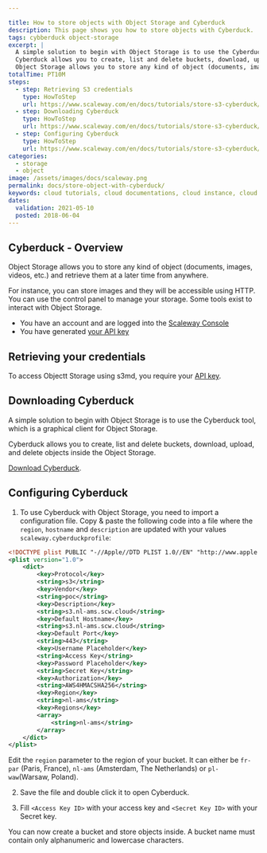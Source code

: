 ```yaml
---

title: How to store objects with Object Storage and Cyberduck
description: This page shows you how to store objects with Cyberduck.
tags: cybberduck object-storage
excerpt: |
  A simple solution to begin with Object Storage is to use the Cyberduck tool, which is a graphical client for Object Storage.
  Cyberduck allows you to create, list and delete buckets, download, upload, and delete objects inside the Object Storage.
  Object Storage allows you to store any kind of object (documents, images, videos, etc.) and retrieve them at a later time from anywhere.
totalTime: PT10M
steps:
  - step: Retrieving S3 credentials
    type: HowToStep
    url: https://www.scaleway.com/en/docs/tutorials/store-s3-cyberduck/#Retrieving-S3-credentials
  - step: Downloading Cyberduck
    type: HowToStep
    url: https://www.scaleway.com/en/docs/tutorials/store-s3-cyberduck/#Downloading-Cyberduck
  - step: Configuring Cyberduck
    type: HowToStep
    url: https://www.scaleway.com/en/docs/tutorials/store-s3-cyberduck/#Configuring-Cyberduck
categories:
  - storage
  - object
image: /assets/images/docs/scaleway.png
permalink: docs/store-object-with-cyberduck/
keywords: cloud tutorials, cloud documentations, cloud instance, cloud hosting, ubuntu server, debian server, linux server, Object Storage, S3, IAAS, baremetal, scalability, ARM, physical server, dedicated server, physicalization
dates:
  validation: 2021-05-10
  posted: 2018-06-04
---
```


## Cyberduck - Overview

Object Storage allows you to store any kind of object (documents, images, videos, etc.) and retrieve them at a later time from anywhere.

For instance, you can store images and they will be accessible using HTTP.
You can use the control panel to manage your storage. Some tools exist to interact with Object Storage.


<Message type="requirement">

- You have an account and are logged into the [Scaleway Console](https://console.scaleway.com)
- You have generated [your API key](/console/my-project/how-to/generate-api-key/)

</Message>


## Retrieving your credentials

To access Objectt Storage using s3md, you require your [API key](/console/my-project/how-to/generate-api-key/).

## Downloading Cyberduck

A simple solution to begin with Object Storage is to use the Cyberduck tool, which is a graphical client for Object Storage.

Cyberduck allows you to create, list and delete buckets, download, upload, and delete objects inside the Object Storage.

[Download Cyberduck](https://cyberduck.io/).

## Configuring Cyberduck

1. To use Cyberduck with Object Storage, you need to import a configuration file. Copy & paste the following code into a file where the `region`, `hostname` and `description` are updated with your values `scaleway.cyberduckprofile`:
  ```xml
  <!DOCTYPE plist PUBLIC "-//Apple//DTD PLIST 1.0//EN" "http://www.apple.com/DTDs/PropertyList-1.0.dtd">
  <plist version="1.0">
      <dict>
          <key>Protocol</key>
          <string>s3</string>
          <key>Vendor</key>
          <string>poc</string>
          <key>Description</key>
          <string>s3.nl-ams.scw.cloud</string>
          <key>Default Hostname</key>
          <string>s3.nl-ams.scw.cloud</string>
          <key>Default Port</key>
          <string>443</string>
          <key>Username Placeholder</key>
          <string>Access Key</string>
          <key>Password Placeholder</key>
          <string>Secret Key</string>
          <key>Authorization</key>
          <string>AWS4HMACSHA256</string>
          <key>Region</key>
          <string>nl-ams</string>
          <key>Regions</key>
          <array>
              <string>nl-ams</string>
          </array>
      </dict>
  </plist>
  ```
  <Message type="important">

  Edit the `region` parameter to the region of your bucket. It can either be `fr-par` (Paris, France), `nl-ams` (Amsterdam, The Netherlands) or `pl-waw`(Warsaw, Poland).

  </Message>

2. Save the file and double click it to open Cyberduck.

3. Fill `<Access Key ID>` with your access key and `<Secret Key ID>` with your Secret key.
<Lightbox src="scaleway-cyberduckprofile.png" alt="" />

You can now create a bucket and store objects inside.
A bucket name must contain only alphanumeric and lowercase characters.
